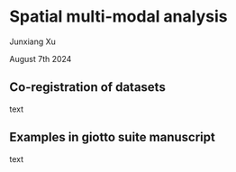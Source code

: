 # Spatial multi-modal analysis

Junxiang Xu

August 7th 2024

## Co-registration of datasets

text

## Examples in giotto suite manuscript

text
